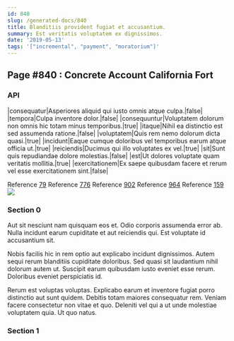```yaml
---
id: 840
slug: /generated-docs/840
title: Blanditiis provident fugiat et accusantium.
summary: Est veritatis voluptatem ex dignissimos.
date: '2019-05-13'
tags: '["incremental", "payment", "moratorium"]'
---
```

<Partial />

## Page #840 : Concrete Account California Fort
### API

|consequatur|Asperiores aliquid qui iusto omnis atque culpa.|false|
|tempora|Culpa inventore dolor.|false|
|consequuntur|Voluptatem dolorum non omnis hic totam minus temporibus.|true|
|itaque|Nihil ea distinctio est sed assumenda ratione.|false|
|voluptatem|Quis rem nemo dolorum dicta quasi.|true|
|incidunt|Eaque cumque doloribus vel temporibus earum atque officia ut.|true|
|reiciendis|Ducimus qui illo voluptates ex vel.|true|
|sit|Sunt quis repudiandae dolore molestias.|false|
|est|Ut dolores voluptate quam veritatis mollitia.|true|
|exercitationem|Ex saepe quibusdam facere et rerum vel esse exercitationem sint.|false|

Reference [79](/generated-docs/79)
Reference [776](/generated-docs/776)
Reference [902](/generated-docs/902)
Reference [964](/generated-docs/964)
Reference [159](/generated-docs/159)
![](/assets/cats-3.jpg)

### Section 0
Aut sit nesciunt nam quisquam eos et. Odio corporis assumenda error ab. Nulla incidunt earum cupiditate et aut reiciendis qui. Est voluptate id accusantium sit.
 Nobis facilis hic in rem optio aut explicabo incidunt dignissimos. Autem sequi rerum blanditiis cupiditate doloribus. Sed quasi sit laudantium nihil dolorum autem ut. Suscipit earum quibusdam iusto eveniet esse rerum. Doloribus eveniet perspiciatis id.
 Rerum est voluptas voluptas. Explicabo earum et inventore fugiat porro distinctio aut sunt quidem. Debitis totam maiores consequatur rem. Veniam facere consectetur non vitae et quo. Deleniti vel qui a ut unde molestiae voluptatem quia. Ut quo natus.
### Section 1

